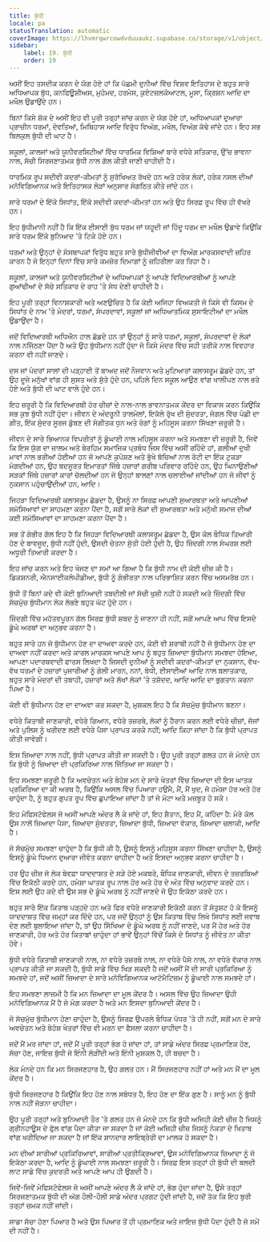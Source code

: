 ```yaml
---
title: ਬੁੱਧੀ
locale: pa
statusTranslation: automatic
coverImage: https://lhvmrqwrcowdvduuaukz.supabase.co/storage/v1/object/public/strapi-uploads/small_cover-educacion-fundamental.webp-2d51a7828a2b1309555be27f7e2a61a0.webp
sidebar:
    label: 19. ਬੁੱਧੀ
    order: 19
---
```

ਅਸੀਂ ਇਹ ਤਸਦੀਕ ਕਰਨ ਦੇ ਯੋਗ ਹੋਏ ਹਾਂ ਕਿ ਪੱਛਮੀ ਦੁਨੀਆਂ ਵਿੱਚ ਵਿਸ਼ਵ ਇਤਿਹਾਸ ਦੇ ਬਹੁਤ ਸਾਰੇ ਅਧਿਆਪਕ ਬੁੱਧ, ਕਨਫਿਊਸ਼ੀਅਸ, ਮੁਹੰਮਦ, ਹਰਮੇਸ, ਕੁਏਟਜ਼ਲਕੋਆਟਲ, ਮੂਸਾ, ਕ੍ਰਿਸ਼ਨ ਆਦਿ ਦਾ ਮਖੌਲ ਉਡਾਉਂਦੇ ਹਨ।

ਬਿਨਾਂ ਕਿਸੇ ਸ਼ੱਕ ਦੇ ਅਸੀਂ ਇਹ ਵੀ ਪੂਰੀ ਤਰ੍ਹਾਂ ਜਾਂਚ ਕਰਨ ਦੇ ਯੋਗ ਹੋਏ ਹਾਂ, ਅਧਿਆਪਕਾਂ ਦੁਆਰਾ ਪ੍ਰਾਚੀਨ ਧਰਮਾਂ, ਦੇਵਤਿਆਂ, ਮਿਥਿਹਾਸ ਆਦਿ ਵਿਰੁੱਧ ਵਿਅੰਗ, ਮਖੌਲ, ਵਿਅੰਗ ਕੱਢੇ ਜਾਂਦੇ ਹਨ। ਇਹ ਸਭ ਬਿਲਕੁਲ ਬੁੱਧੀ ਦੀ ਘਾਟ ਹੈ।

ਸਕੂਲਾਂ, ਕਾਲਜਾਂ ਅਤੇ ਯੂਨੀਵਰਸਿਟੀਆਂ ਵਿੱਚ ਧਾਰਮਿਕ ਵਿਸ਼ਿਆਂ ਬਾਰੇ ਵਧੇਰੇ ਸਤਿਕਾਰ, ਉੱਚ ਭਾਵਨਾ ਨਾਲ, ਸੱਚੀ ਸਿਰਜਣਾਤਮਕ ਬੁੱਧੀ ਨਾਲ ਗੱਲ ਕੀਤੀ ਜਾਣੀ ਚਾਹੀਦੀ ਹੈ।

ਧਾਰਮਿਕ ਰੂਪ ਸਦੀਵੀ ਕਦਰਾਂ-ਕੀਮਤਾਂ ਨੂੰ ਸੁਰੱਖਿਅਤ ਰੱਖਦੇ ਹਨ ਅਤੇ ਹਰੇਕ ਲੋਕਾਂ, ਹਰੇਕ ਨਸਲ ਦੀਆਂ ਮਨੋਵਿਗਿਆਨਕ ਅਤੇ ਇਤਿਹਾਸਕ ਲੋੜਾਂ ਅਨੁਸਾਰ ਸੰਗਠਿਤ ਕੀਤੇ ਜਾਂਦੇ ਹਨ।

ਸਾਰੇ ਧਰਮਾਂ ਦੇ ਇੱਕੋ ਸਿਧਾਂਤ, ਇੱਕੋ ਸਦੀਵੀ ਕਦਰਾਂ-ਕੀਮਤਾਂ ਹਨ ਅਤੇ ਉਹ ਸਿਰਫ਼ ਰੂਪ ਵਿੱਚ ਹੀ ਵੱਖਰੇ ਹਨ।

ਇਹ ਬੁੱਧੀਮਾਨੀ ਨਹੀਂ ਹੈ ਕਿ ਇੱਕ ਈਸਾਈ ਬੁੱਧ ਧਰਮ ਜਾਂ ਯਹੂਦੀ ਜਾਂ ਹਿੰਦੂ ਧਰਮ ਦਾ ਮਖੌਲ ਉਡਾਵੇ ਕਿਉਂਕਿ ਸਾਰੇ ਧਰਮ ਇੱਕੋ ਬੁਨਿਆਦ 'ਤੇ ਟਿਕੇ ਹੋਏ ਹਨ।

ਧਰਮਾਂ ਅਤੇ ਉਨ੍ਹਾਂ ਦੇ ਸੰਸਥਾਪਕਾਂ ਵਿਰੁੱਧ ਬਹੁਤ ਸਾਰੇ ਬੁੱਧੀਜੀਵੀਆਂ ਦਾ ਵਿਅੰਗ ਮਾਰਕਸਵਾਦੀ ਜ਼ਹਿਰ ਕਾਰਨ ਹੈ ਜੋ ਇਨ੍ਹਾਂ ਦਿਨਾਂ ਵਿੱਚ ਸਾਰੇ ਕਮਜ਼ੋਰ ਦਿਮਾਗਾਂ ਨੂੰ ਜ਼ਹਿਰੀਲਾ ਕਰ ਰਿਹਾ ਹੈ।

ਸਕੂਲਾਂ, ਕਾਲਜਾਂ ਅਤੇ ਯੂਨੀਵਰਸਿਟੀਆਂ ਦੇ ਅਧਿਆਪਕਾਂ ਨੂੰ ਆਪਣੇ ਵਿਦਿਆਰਥੀਆਂ ਨੂੰ ਆਪਣੇ ਗੁਆਂਢੀਆਂ ਦੇ ਸੱਚੇ ਸਤਿਕਾਰ ਦੇ ਰਾਹ 'ਤੇ ਸੇਧ ਦੇਣੀ ਚਾਹੀਦੀ ਹੈ।

ਇਹ ਪੂਰੀ ਤਰ੍ਹਾਂ ਵਿਨਾਸ਼ਕਾਰੀ ਅਤੇ ਅਣਉਚਿਤ ਹੈ ਕਿ ਕੋਈ ਅਜਿਹਾ ਵਿਅਕਤੀ ਜੋ ਕਿਸੇ ਵੀ ਕਿਸਮ ਦੇ ਸਿਧਾਂਤ ਦੇ ਨਾਮ 'ਤੇ ਮੰਦਰਾਂ, ਧਰਮਾਂ, ਸੰਪਰਦਾਵਾਂ, ਸਕੂਲਾਂ ਜਾਂ ਅਧਿਆਤਮਿਕ ਸੁਸਾਇਟੀਆਂ ਦਾ ਮਖੌਲ ਉਡਾਉਂਦਾ ਹੈ।

ਜਦੋਂ ਵਿਦਿਆਰਥੀ ਅਧਿਐਨ ਹਾਲ ਛੱਡਦੇ ਹਨ ਤਾਂ ਉਨ੍ਹਾਂ ਨੂੰ ਸਾਰੇ ਧਰਮਾਂ, ਸਕੂਲਾਂ, ਸੰਪਰਦਾਵਾਂ ਦੇ ਲੋਕਾਂ ਨਾਲ ਨਜਿੱਠਣਾ ਪੈਂਦਾ ਹੈ ਅਤੇ ਉਹ ਬੁੱਧੀਮਾਨ ਨਹੀਂ ਹੁੰਦਾ ਜੋ ਕਿਸੇ ਮੰਦਰ ਵਿੱਚ ਸਹੀ ਤਰੀਕੇ ਨਾਲ ਵਿਵਹਾਰ ਕਰਨਾ ਵੀ ਨਹੀਂ ਜਾਣਦੇ।

ਦਸ ਜਾਂ ਪੰਦਰਾਂ ਸਾਲਾਂ ਦੀ ਪੜ੍ਹਾਈ ਤੋਂ ਬਾਅਦ ਜਦੋਂ ਨੌਜਵਾਨ ਅਤੇ ਮੁਟਿਆਰਾਂ ਕਲਾਸਰੂਮ ਛੱਡਦੇ ਹਨ, ਤਾਂ ਉਹ ਦੂਜੇ ਮਨੁੱਖਾਂ ਵਾਂਗ ਹੀ ਸੁਸਤ ਅਤੇ ਸੁੱਤੇ ਹੁੰਦੇ ਹਨ, ਪਹਿਲੇ ਦਿਨ ਸਕੂਲ ਆਉਣ ਵਾਂਗ ਖਾਲੀਪਣ ਨਾਲ ਭਰੇ ਹੋਏ ਅਤੇ ਬੁੱਧੀ ਦੀ ਘਾਟ ਵਾਲੇ ਹੁੰਦੇ ਹਨ।

ਇਹ ਜ਼ਰੂਰੀ ਹੈ ਕਿ ਵਿਦਿਆਰਥੀ ਹੋਰ ਚੀਜ਼ਾਂ ਦੇ ਨਾਲ-ਨਾਲ ਭਾਵਨਾਤਮਕ ਕੇਂਦਰ ਦਾ ਵਿਕਾਸ ਕਰਨ ਕਿਉਂਕਿ ਸਭ ਕੁਝ ਬੁੱਧੀ ਨਹੀਂ ਹੁੰਦਾ। ਜੀਵਨ ਦੇ ਅੰਦਰੂਨੀ ਤਾਲਮੇਲਾਂ, ਇਕੱਲੇ ਰੁੱਖ ਦੀ ਸੁੰਦਰਤਾ, ਜੰਗਲ ਵਿੱਚ ਪੰਛੀ ਦਾ ਗੀਤ, ਇੱਕ ਸੁੰਦਰ ਸੂਰਜ ਡੁੱਬਣ ਦੀ ਸੰਗੀਤਕ ਧੁਨ ਅਤੇ ਰੰਗਾਂ ਨੂੰ ਮਹਿਸੂਸ ਕਰਨਾ ਸਿੱਖਣਾ ਜ਼ਰੂਰੀ ਹੈ।

ਜੀਵਨ ਦੇ ਸਾਰੇ ਭਿਆਨਕ ਵਿਪਰੀਤਾਂ ਨੂੰ ਡੂੰਘਾਈ ਨਾਲ ਮਹਿਸੂਸ ਕਰਨਾ ਅਤੇ ਸਮਝਣਾ ਵੀ ਜ਼ਰੂਰੀ ਹੈ, ਜਿਵੇਂ ਕਿ ਇਸ ਯੁੱਗ ਦਾ ਜ਼ਾਲਮ ਅਤੇ ਬੇਰਹਿਮ ਸਮਾਜਿਕ ਪ੍ਰਬੰਧ ਜਿਸ ਵਿੱਚ ਅਸੀਂ ਰਹਿੰਦੇ ਹਾਂ, ਗਲੀਆਂ ਦੁਖੀ ਮਾਵਾਂ ਨਾਲ ਭਰੀਆਂ ਹੋਈਆਂ ਹਨ ਜੋ ਆਪਣੇ ਕੁਪੋਸ਼ਣ ਅਤੇ ਭੁੱਖੇ ਬੱਚਿਆਂ ਨਾਲ ਰੋਟੀ ਦਾ ਇੱਕ ਟੁਕੜਾ ਮੰਗਦੀਆਂ ਹਨ, ਉਹ ਬਦਸੂਰਤ ਇਮਾਰਤਾਂ ਜਿੱਥੇ ਹਜ਼ਾਰਾਂ ਗਰੀਬ ਪਰਿਵਾਰ ਰਹਿੰਦੇ ਹਨ, ਉਹ ਘਿਨਾਉਣੀਆਂ ਸੜਕਾਂ ਜਿੱਥੇ ਹਜ਼ਾਰਾਂ ਕਾਰਾਂ ਚੱਲਦੀਆਂ ਹਨ ਜੋ ਉਨ੍ਹਾਂ ਬਾਲਣਾਂ ਨਾਲ ਚਲਾਈਆਂ ਜਾਂਦੀਆਂ ਹਨ ਜੋ ਜੀਵਾਂ ਨੂੰ ਨੁਕਸਾਨ ਪਹੁੰਚਾਉਂਦੀਆਂ ਹਨ, ਆਦਿ।

ਜਿਹੜਾ ਵਿਦਿਆਰਥੀ ਕਲਾਸਰੂਮ ਛੱਡਦਾ ਹੈ, ਉਸਨੂੰ ਨਾ ਸਿਰਫ਼ ਆਪਣੀ ਸੁਆਰਥਤਾ ਅਤੇ ਆਪਣੀਆਂ ਸਮੱਸਿਆਵਾਂ ਦਾ ਸਾਹਮਣਾ ਕਰਨਾ ਪੈਂਦਾ ਹੈ, ਸਗੋਂ ਸਾਰੇ ਲੋਕਾਂ ਦੀ ਸੁਆਰਥਤਾ ਅਤੇ ਮਨੁੱਖੀ ਸਮਾਜ ਦੀਆਂ ਕਈ ਸਮੱਸਿਆਵਾਂ ਦਾ ਸਾਹਮਣਾ ਕਰਨਾ ਪੈਂਦਾ ਹੈ।

ਸਭ ਤੋਂ ਗੰਭੀਰ ਗੱਲ ਇਹ ਹੈ ਕਿ ਜਿਹੜਾ ਵਿਦਿਆਰਥੀ ਕਲਾਸਰੂਮ ਛੱਡਦਾ ਹੈ, ਉਸ ਕੋਲ ਬੌਧਿਕ ਤਿਆਰੀ ਹੋਣ ਦੇ ਬਾਵਜੂਦ, ਬੁੱਧੀ ਨਹੀਂ ਹੁੰਦੀ, ਉਸਦੀ ਚੇਤਨਾ ਸੁੱਤੀ ਹੋਈ ਹੁੰਦੀ ਹੈ, ਉਹ ਜ਼ਿੰਦਗੀ ਨਾਲ ਸੰਘਰਸ਼ ਲਈ ਅਧੂਰੀ ਤਿਆਰੀ ਕਰਦਾ ਹੈ।

ਇਹ ਜਾਂਚ ਕਰਨ ਅਤੇ ਇਹ ਖੋਜਣ ਦਾ ਸਮਾਂ ਆ ਗਿਆ ਹੈ ਕਿ ਬੁੱਧੀ ਨਾਮ ਦੀ ਕੋਈ ਚੀਜ਼ ਕੀ ਹੈ। ਡਿਕਸ਼ਨਰੀ, ਐਨਸਾਈਕਲੋਪੀਡੀਆ, ਬੁੱਧੀ ਨੂੰ ਗੰਭੀਰਤਾ ਨਾਲ ਪਰਿਭਾਸ਼ਿਤ ਕਰਨ ਵਿੱਚ ਅਸਮਰੱਥ ਹਨ।

ਬੁੱਧੀ ਤੋਂ ਬਿਨਾਂ ਕਦੇ ਵੀ ਕੋਈ ਬੁਨਿਆਦੀ ਤਬਦੀਲੀ ਜਾਂ ਸੱਚੀ ਖੁਸ਼ੀ ਨਹੀਂ ਹੋ ਸਕਦੀ ਅਤੇ ਜ਼ਿੰਦਗੀ ਵਿੱਚ ਸੱਚਮੁੱਚ ਬੁੱਧੀਮਾਨ ਲੋਕ ਲੱਭਣੇ ਬਹੁਤ ਘੱਟ ਹੁੰਦੇ ਹਨ।

ਜ਼ਿੰਦਗੀ ਵਿੱਚ ਮਹੱਤਵਪੂਰਨ ਗੱਲ ਸਿਰਫ਼ ਬੁੱਧੀ ਸ਼ਬਦ ਨੂੰ ਜਾਣਨਾ ਹੀ ਨਹੀਂ, ਸਗੋਂ ਆਪਣੇ ਆਪ ਵਿੱਚ ਇਸਦੇ ਡੂੰਘੇ ਅਰਥਾਂ ਦਾ ਅਨੁਭਵ ਕਰਨਾ ਹੈ।

ਬਹੁਤ ਸਾਰੇ ਹਨ ਜੋ ਬੁੱਧੀਮਾਨ ਹੋਣ ਦਾ ਦਾਅਵਾ ਕਰਦੇ ਹਨ, ਕੋਈ ਵੀ ਸ਼ਰਾਬੀ ਨਹੀਂ ਹੈ ਜੋ ਬੁੱਧੀਮਾਨ ਹੋਣ ਦਾ ਦਾਅਵਾ ਨਹੀਂ ਕਰਦਾ ਅਤੇ ਕਾਰਲ ਮਾਰਕਸ ਆਪਣੇ ਆਪ ਨੂੰ ਬਹੁਤ ਜ਼ਿਆਦਾ ਬੁੱਧੀਮਾਨ ਸਮਝਦਾ ਹੋਇਆ, ਆਪਣਾ ਪਦਾਰਥਵਾਦੀ ਫਾਰਸ ਲਿਖਦਾ ਹੈ ਜਿਸਦੀ ਦੁਨੀਆਂ ਨੂੰ ਸਦੀਵੀ ਕਦਰਾਂ-ਕੀਮਤਾਂ ਦਾ ਨੁਕਸਾਨ, ਵੱਖ-ਵੱਖ ਧਰਮਾਂ ਦੇ ਹਜ਼ਾਰਾਂ ਪੁਜਾਰੀਆਂ ਨੂੰ ਗੋਲੀ ਮਾਰਨ, ਨਨਾਂ, ਬੋਧੀ, ਈਸਾਈਆਂ ਆਦਿ ਨਾਲ ਬਲਾਤਕਾਰ, ਬਹੁਤ ਸਾਰੇ ਮੰਦਰਾਂ ਦੀ ਤਬਾਹੀ, ਹਜ਼ਾਰਾਂ ਅਤੇ ਲੱਖਾਂ ਲੋਕਾਂ 'ਤੇ ਤਸ਼ੱਦਦ, ਆਦਿ ਆਦਿ ਦਾ ਭੁਗਤਾਨ ਕਰਨਾ ਪਿਆ ਹੈ।

ਕੋਈ ਵੀ ਬੁੱਧੀਮਾਨ ਹੋਣ ਦਾ ਦਾਅਵਾ ਕਰ ਸਕਦਾ ਹੈ, ਮੁਸ਼ਕਲ ਇਹ ਹੈ ਕਿ ਸੱਚਮੁੱਚ ਬੁੱਧੀਮਾਨ ਬਣਨਾ।

ਵਧੇਰੇ ਕਿਤਾਬੀ ਜਾਣਕਾਰੀ, ਵਧੇਰੇ ਗਿਆਨ, ਵਧੇਰੇ ਤਜ਼ਰਬੇ, ਲੋਕਾਂ ਨੂੰ ਹੈਰਾਨ ਕਰਨ ਲਈ ਵਧੇਰੇ ਚੀਜ਼ਾਂ, ਜੱਜਾਂ ਅਤੇ ਪੁਲਿਸ ਨੂੰ ਖਰੀਦਣ ਲਈ ਵਧੇਰੇ ਪੈਸਾ ਪ੍ਰਾਪਤ ਕਰਕੇ ਨਹੀਂ; ਆਦਿ ਕਿਹਾ ਜਾਂਦਾ ਹੈ ਕਿ ਬੁੱਧੀ ਪ੍ਰਾਪਤ ਕੀਤੀ ਜਾਵੇਗੀ।

ਇਸ ਜ਼ਿਆਦਾ ਨਾਲ ਨਹੀਂ, ਬੁੱਧੀ ਪ੍ਰਾਪਤ ਕੀਤੀ ਜਾ ਸਕਦੀ ਹੈ। ਉਹ ਪੂਰੀ ਤਰ੍ਹਾਂ ਗਲਤ ਹਨ ਜੋ ਮੰਨਦੇ ਹਨ ਕਿ ਬੁੱਧੀ ਨੂੰ ਜ਼ਿਆਦਾ ਦੀ ਪ੍ਰਕਿਰਿਆ ਨਾਲ ਜਿੱਤਿਆ ਜਾ ਸਕਦਾ ਹੈ।

ਇਹ ਸਮਝਣਾ ਜ਼ਰੂਰੀ ਹੈ ਕਿ ਅਵਚੇਤਨ ਅਤੇ ਬੇਹੋਸ਼ ਮਨ ਦੇ ਸਾਰੇ ਖੇਤਰਾਂ ਵਿੱਚ ਜ਼ਿਆਦਾ ਦੀ ਇਸ ਘਾਤਕ ਪ੍ਰਕਿਰਿਆ ਦਾ ਕੀ ਅਰਥ ਹੈ, ਕਿਉਂਕਿ ਅਸਲ ਵਿੱਚ ਪਿਆਰਾ ਹਉਮੈ, ਮੈਂ, ਮੈਂ ਖੁਦ, ਜੋ ਹਮੇਸ਼ਾ ਹੋਰ ਅਤੇ ਹੋਰ ਚਾਹੁੰਦਾ ਹੈ, ਨੂੰ ਬਹੁਤ ਗੁਪਤ ਰੂਪ ਵਿੱਚ ਛੁਪਾਇਆ ਜਾਂਦਾ ਹੈ ਤਾਂ ਜੋ ਮੋਟਾ ਅਤੇ ਮਜ਼ਬੂਤ ਹੋ ਸਕੇ।

ਇਹ ਮੇਫਿਸਟੋਫੇਲਸ ਜੋ ਅਸੀਂ ਆਪਣੇ ਅੰਦਰ ਲੈ ਕੇ ਜਾਂਦੇ ਹਾਂ, ਇਹ ਸ਼ੈਤਾਨ, ਇਹ ਮੈਂ, ਕਹਿੰਦਾ ਹੈ: ਮੇਰੇ ਕੋਲ ਉਸ ਨਾਲੋਂ ਜ਼ਿਆਦਾ ਪੈਸਾ, ਜ਼ਿਆਦਾ ਸੁੰਦਰਤਾ, ਜ਼ਿਆਦਾ ਬੁੱਧੀ, ਜ਼ਿਆਦਾ ਵੱਕਾਰ, ਜ਼ਿਆਦਾ ਚਲਾਕੀ, ਆਦਿ ਹੈ।

ਜੋ ਸੱਚਮੁੱਚ ਸਮਝਣਾ ਚਾਹੁੰਦਾ ਹੈ ਕਿ ਬੁੱਧੀ ਕੀ ਹੈ, ਉਸਨੂੰ ਇਸਨੂੰ ਮਹਿਸੂਸ ਕਰਨਾ ਸਿੱਖਣਾ ਚਾਹੀਦਾ ਹੈ, ਉਸਨੂੰ ਇਸਨੂੰ ਡੂੰਘੇ ਧਿਆਨ ਦੁਆਰਾ ਜੀਵੰਤ ਕਰਨਾ ਚਾਹੀਦਾ ਹੈ ਅਤੇ ਇਸਦਾ ਅਨੁਭਵ ਕਰਨਾ ਚਾਹੀਦਾ ਹੈ।

ਹਰ ਉਹ ਚੀਜ਼ ਜੋ ਲੋਕ ਬੇਵਫ਼ਾ ਯਾਦਦਾਸ਼ਤ ਦੇ ਸੜੇ ਹੋਏ ਮਕਬਰੇ, ਬੌਧਿਕ ਜਾਣਕਾਰੀ, ਜੀਵਨ ਦੇ ਤਜ਼ਰਬਿਆਂ ਵਿੱਚ ਇਕੱਠੀ ਕਰਦੇ ਹਨ, ਹਮੇਸ਼ਾ ਘਾਤਕ ਰੂਪ ਨਾਲ ਹੋਰ ਅਤੇ ਹੋਰ ਦੇ ਅੰਤ ਵਿੱਚ ਅਨੁਵਾਦ ਕਰਦੇ ਹਨ। ਇਸ ਲਈ ਉਹ ਕਦੇ ਵੀ ਉਸ ਸਭ ਦੇ ਡੂੰਘੇ ਅਰਥ ਨੂੰ ਨਹੀਂ ਜਾਣਦੇ ਜੋ ਉਹ ਇਕੱਠਾ ਕਰਦੇ ਹਨ।

ਬਹੁਤ ਸਾਰੇ ਇੱਕ ਕਿਤਾਬ ਪੜ੍ਹਦੇ ਹਨ ਅਤੇ ਫਿਰ ਵਧੇਰੇ ਜਾਣਕਾਰੀ ਇਕੱਠੀ ਕਰਨ ਤੋਂ ਸੰਤੁਸ਼ਟ ਹੋ ਕੇ ਇਸਨੂੰ ਯਾਦਦਾਸ਼ਤ ਵਿੱਚ ਜਮ੍ਹਾਂ ਕਰ ਦਿੰਦੇ ਹਨ, ਪਰ ਜਦੋਂ ਉਨ੍ਹਾਂ ਨੂੰ ਉਸ ਕਿਤਾਬ ਵਿੱਚ ਲਿਖੇ ਸਿਧਾਂਤ ਲਈ ਜਵਾਬ ਦੇਣ ਲਈ ਬੁਲਾਇਆ ਜਾਂਦਾ ਹੈ, ਤਾਂ ਉਹ ਸਿੱਖਿਆ ਦੇ ਡੂੰਘੇ ਅਰਥ ਨੂੰ ਨਹੀਂ ਜਾਣਦੇ, ਪਰ ਮੈਂ ਹੋਰ ਅਤੇ ਹੋਰ ਜਾਣਕਾਰੀ, ਹੋਰ ਅਤੇ ਹੋਰ ਕਿਤਾਬਾਂ ਚਾਹੁੰਦਾ ਹਾਂ ਭਾਵੇਂ ਉਨ੍ਹਾਂ ਵਿੱਚੋਂ ਕਿਸੇ ਦੇ ਸਿਧਾਂਤ ਨੂੰ ਜੀਵੰਤ ਨਾ ਕੀਤਾ ਹੋਵੇ।

ਬੁੱਧੀ ਵਧੇਰੇ ਕਿਤਾਬੀ ਜਾਣਕਾਰੀ ਨਾਲ, ਨਾ ਵਧੇਰੇ ਤਜ਼ਰਬੇ ਨਾਲ, ਨਾ ਵਧੇਰੇ ਪੈਸੇ ਨਾਲ, ਨਾ ਵਧੇਰੇ ਵੱਕਾਰ ਨਾਲ ਪ੍ਰਾਪਤ ਕੀਤੀ ਜਾ ਸਕਦੀ ਹੈ, ਬੁੱਧੀ ਸਾਡੇ ਵਿੱਚ ਖਿੜ ਸਕਦੀ ਹੈ ਜਦੋਂ ਅਸੀਂ ਮੈਂ ਦੀ ਸਾਰੀ ਪ੍ਰਕਿਰਿਆ ਨੂੰ ਸਮਝਦੇ ਹਾਂ, ਜਦੋਂ ਅਸੀਂ ਜ਼ਿਆਦਾ ਦੇ ਸਾਰੇ ਮਨੋਵਿਗਿਆਨਕ ਆਟੋਮੈਟਿਜ਼ਮ ਨੂੰ ਡੂੰਘਾਈ ਨਾਲ ਸਮਝਦੇ ਹਾਂ।

ਇਹ ਸਮਝਣਾ ਲਾਜ਼ਮੀ ਹੈ ਕਿ ਮਨ ਜ਼ਿਆਦਾ ਦਾ ਮੂਲ ਕੇਂਦਰ ਹੈ। ਅਸਲ ਵਿੱਚ ਉਹ ਜ਼ਿਆਦਾ ਉਹੀ ਮਨੋਵਿਗਿਆਨਕ ਮੈਂ ਹੈ ਜੋ ਮੰਗ ਕਰਦਾ ਹੈ ਅਤੇ ਮਨ ਇਸਦਾ ਬੁਨਿਆਦੀ ਕੇਂਦਰ ਹੈ।

ਜੋ ਸੱਚਮੁੱਚ ਬੁੱਧੀਮਾਨ ਹੋਣਾ ਚਾਹੁੰਦਾ ਹੈ, ਉਸਨੂੰ ਸਿਰਫ਼ ਉਪਰਲੇ ਬੌਧਿਕ ਪੱਧਰ 'ਤੇ ਹੀ ਨਹੀਂ, ਸਗੋਂ ਮਨ ਦੇ ਸਾਰੇ ਅਵਚੇਤਨ ਅਤੇ ਬੇਹੋਸ਼ ਖੇਤਰਾਂ ਵਿੱਚ ਵੀ ਮਰਨ ਦਾ ਫੈਸਲਾ ਕਰਨਾ ਚਾਹੀਦਾ ਹੈ।

ਜਦੋਂ ਮੈਂ ਮਰ ਜਾਂਦਾ ਹਾਂ, ਜਦੋਂ ਮੈਂ ਪੂਰੀ ਤਰ੍ਹਾਂ ਭੰਗ ਹੋ ਜਾਂਦਾ ਹਾਂ, ਤਾਂ ਸਾਡੇ ਅੰਦਰ ਸਿਰਫ਼ ਪ੍ਰਮਾਣਿਕ ਹੋਣ, ਸੱਚਾ ਹੋਣ, ਜਾਇਜ਼ ਬੁੱਧੀ ਜੋ ਇੰਨੀ ਲੋੜੀਂਦੀ ਅਤੇ ਇੰਨੀ ਮੁਸ਼ਕਲ ਹੈ, ਹੀ ਬਚਦਾ ਹੈ।

ਲੋਕ ਮੰਨਦੇ ਹਨ ਕਿ ਮਨ ਸਿਰਜਣਹਾਰ ਹੈ, ਉਹ ਗਲਤ ਹਨ। ਮੈਂ ਸਿਰਜਣਹਾਰ ਨਹੀਂ ਹਾਂ ਅਤੇ ਮਨ ਮੈਂ ਦਾ ਮੂਲ ਕੇਂਦਰ ਹੈ।

ਬੁੱਧੀ ਸਿਰਜਣਹਾਰ ਹੈ ਕਿਉਂਕਿ ਇਹ ਹੋਣ ਨਾਲ ਸਬੰਧਤ ਹੈ, ਇਹ ਹੋਣ ਦਾ ਇੱਕ ਗੁਣ ਹੈ। ਸਾਨੂੰ ਮਨ ਨੂੰ ਬੁੱਧੀ ਨਾਲ ਨਹੀਂ ਜੋੜਨਾ ਚਾਹੀਦਾ।

ਉਹ ਪੂਰੀ ਤਰ੍ਹਾਂ ਅਤੇ ਬੁਨਿਆਦੀ ਤੌਰ 'ਤੇ ਗਲਤ ਹਨ ਜੋ ਮੰਨਦੇ ਹਨ ਕਿ ਬੁੱਧੀ ਅਜਿਹੀ ਕੋਈ ਚੀਜ਼ ਹੈ ਜਿਸਨੂੰ ਗ੍ਰੀਨਹਾਊਸ ਦੇ ਫੁੱਲ ਵਾਂਗ ਪੈਦਾ ਕੀਤਾ ਜਾ ਸਕਦਾ ਹੈ ਜਾਂ ਕੋਈ ਅਜਿਹੀ ਚੀਜ਼ ਜਿਸਨੂੰ ਨੇਕਤਾ ਦੇ ਖਿਤਾਬ ਵਾਂਗ ਖਰੀਦਿਆ ਜਾ ਸਕਦਾ ਹੈ ਜਾਂ ਇੱਕ ਸ਼ਾਨਦਾਰ ਲਾਇਬ੍ਰੇਰੀ ਦਾ ਮਾਲਕ ਹੋ ਸਕਦਾ ਹੈ।

ਮਨ ਦੀਆਂ ਸਾਰੀਆਂ ਪ੍ਰਕਿਰਿਆਵਾਂ, ਸਾਰੀਆਂ ਪ੍ਰਤੀਕ੍ਰਿਆਵਾਂ, ਉਸ ਮਨੋਵਿਗਿਆਨਕ ਜ਼ਿਆਦਾ ਨੂੰ ਜੋ ਇਕੱਠਾ ਕਰਦਾ ਹੈ, ਆਦਿ ਨੂੰ ਡੂੰਘਾਈ ਨਾਲ ਸਮਝਣਾ ਜ਼ਰੂਰੀ ਹੈ। ਸਿਰਫ਼ ਇਸ ਤਰ੍ਹਾਂ ਹੀ ਬੁੱਧੀ ਦੀ ਬਲਦੀ ਲਾਟ ਸਾਡੇ ਵਿੱਚ ਕੁਦਰਤੀ ਅਤੇ ਆਪਣੇ ਆਪ ਹੀ ਉਗਦੀ ਹੈ।

ਜਿਵੇਂ-ਜਿਵੇਂ ਮੇਫਿਸਟੋਫੇਲਸ ਜੋ ਅਸੀਂ ਆਪਣੇ ਅੰਦਰ ਲੈ ਕੇ ਜਾਂਦੇ ਹਾਂ, ਭੰਗ ਹੁੰਦਾ ਜਾਂਦਾ ਹੈ, ਉਸੇ ਤਰ੍ਹਾਂ ਸਿਰਜਣਾਤਮਕ ਬੁੱਧੀ ਦੀ ਅੱਗ ਹੌਲੀ-ਹੌਲੀ ਸਾਡੇ ਅੰਦਰ ਪ੍ਰਗਟ ਹੁੰਦੀ ਜਾਂਦੀ ਹੈ, ਜਦੋਂ ਤੱਕ ਕਿ ਇਹ ਬੁਰੀ ਤਰ੍ਹਾਂ ਚਮਕ ਨਹੀਂ ਜਾਂਦੀ।

ਸਾਡਾ ਸੱਚਾ ਹੋਣਾ ਪਿਆਰ ਹੈ ਅਤੇ ਉਸ ਪਿਆਰ ਤੋਂ ਹੀ ਪ੍ਰਮਾਣਿਕ ਅਤੇ ਜਾਇਜ਼ ਬੁੱਧੀ ਪੈਦਾ ਹੁੰਦੀ ਹੈ ਜੋ ਸਮੇਂ ਦੀ ਨਹੀਂ ਹੈ।


